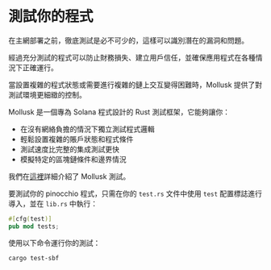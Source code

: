 
# 測試你的程式  

在主網部署之前，徹底測試是必不可少的，這樣可以識別潛在的漏洞和問題。

經過充分測試的程式可以防止財務損失、建立用戶信任，並確保應用程式在各種情況下正確運行。

<ArticleSection name="Mollusk Tests" id="mollusk-tests" level="h2" />

當設置複雜的程式狀態或需要進行複雜的鏈上交互變得困難時，Mollusk 提供了對測試環境更細緻的控制。

Mollusk 是一個專為 Solana 程式設計的 Rust 測試框架，它能夠讓你：
- 在沒有網絡負擔的情況下獨立測試程式邏輯
- 輕鬆設置複雜的賬戶狀態和程式條件
- 測試速度比完整的集成測試更快
- 模擬特定的區塊鏈條件和邊界情況

我們在[這裡](/zh-HK/courses/testing-with-mollusk)詳細介紹了 Mollusk 測試。

要測試你的 pinocchio 程式，只需在你的 `test.rs` 文件中使用 `test` 配置標誌進行導入，並在 `lib.rs` 中執行：

```rust
#[cfg(test)]
pub mod tests;
```

使用以下命令運行你的測試：

```
cargo test-sbf
```